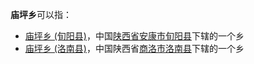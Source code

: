 '''庙坪乡'''可以指：
* [[庙坪乡_(旬阳县)|庙坪乡 (旬阳县)]]，中国[[陕西省|陕西省]][[安康市|安康市]][[旬阳县|旬阳县]]下辖的一个乡
* [[庙坪乡_(洛南县)|庙坪乡 (洛南县)]]，中国陕西省[[商洛市|商洛市]][[洛南县|洛南县]]下辖的一个乡

{{disambig|M庙|cat=三字中国乡名消歧义}}